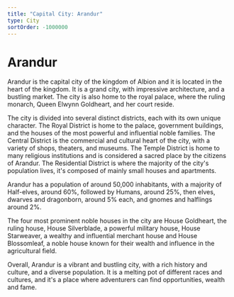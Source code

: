 ```yaml
---
title: "Capital City: Arandur"
type: City
sortOrder: -1000000
---
```

# Arandur

Arandur is the capital city of the kingdom of Albion and it is located in the heart of the kingdom. It is a grand city, with impressive architecture, and a bustling market. The city is also home to the royal palace, where the ruling monarch, Queen Elwynn Goldheart, and her court reside.

The city is divided into several distinct districts, each with its own unique character. The Royal District is home to the palace, government buildings, and the houses of the most powerful and influential noble families. The Central District is the commercial and cultural heart of the city, with a variety of shops, theaters, and museums. The Temple District is home to many religious institutions and is considered a sacred place by the citizens of Arandur. The Residential District is where the majority of the city's population lives, it's composed of mainly small houses and apartments.

Arandur has a population of around 50,000 inhabitants, with a majority of Half-elves, around 60%, followed by Humans, around 25%, then elves, dwarves and dragonborn, around 5% each, and gnomes and halflings around 2%.

The four most prominent noble houses in the city are House Goldheart, the ruling house, House Silverblade, a powerful military house, House Starweaver, a wealthy and influential merchant house and House Blossomleaf, a noble house known for their wealth and influence in the agricultural field.

Overall, Arandur is a vibrant and bustling city, with a rich history and culture, and a diverse population. It is a melting pot of different races and cultures, and it's a place where adventurers can find opportunities, wealth and fame.
